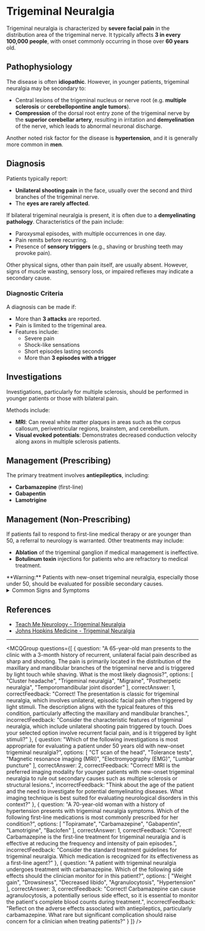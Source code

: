 
# Trigeminal Neuralgia

Trigeminal neuralgia is characterized by **severe facial pain** in the distribution area of the trigeminal nerve. It typically affects **3 in every 100,000 people**, with onset commonly occurring in those over **60 years** old.

## Pathophysiology

The disease is often **idiopathic**. However, in younger patients, trigeminal neuralgia may be secondary to:
- Central lesions of the trigeminal nucleus or nerve root (e.g. **multiple sclerosis** or **cerebellopontine angle tumors**).
- **Compression** of the dorsal root entry zone of the trigeminal nerve by the **superior cerebellar artery**, resulting in irritation and **demyelination** of the nerve, which leads to abnormal neuronal discharge.

Another noted risk factor for the disease is **hypertension**, and it is generally more common in **men**.

## Diagnosis

Patients typically report:
- **Unilateral shooting pain** in the face, usually over the second and third branches of the trigeminal nerve.
- The **eyes are rarely affected**.
  
If bilateral trigeminal neuralgia is present, it is often due to a **demyelinating pathology**. Characteristics of the pain include:
- Paroxysmal episodes, with multiple occurrences in one day.
- Pain remits before recurring.
- Presence of **sensory triggers** (e.g., shaving or brushing teeth may provoke pain).

Other physical signs, other than pain itself, are usually absent. However, signs of muscle wasting, sensory loss, or impaired reflexes may indicate a secondary cause.

### Diagnostic Criteria

A diagnosis can be made if:
- More than **3 attacks** are reported.
- Pain is limited to the trigeminal area.
- Features include:
  - Severe pain
  - Shock-like sensations
  - Short episodes lasting seconds
  - More than **3 episodes with a trigger**

## Investigations

Investigations, particularly for multiple sclerosis, should be performed in younger patients or those with bilateral pain.

Methods include:
- **MRI**: Can reveal white matter plaques in areas such as the corpus callosum, periventricular regions, brainstem, and cerebellum.
- **Visual evoked potentials**: Demonstrates decreased conduction velocity along axons in multiple sclerosis patients.

## Management (Prescribing)

The primary treatment involves **antiepileptics**, including:
- **Carbamazepine** (first-line)
- **Gabapentin**
- **Lamotrigine**

## Management (Non-Prescribing)

If patients fail to respond to first-line medical therapy or are younger than 50, a referral to neurology is warranted. Other treatments may include:
- **Ablation** of the trigeminal ganglion if medical management is ineffective.
- **Botulinum toxin** injections for patients who are refractory to medical treatment.

<Callout emoji="⚠️">
**Warning:** Patients with new-onset trigeminal neuralgia, especially those under 50, should be evaluated for possible secondary causes.
</Callout>

<details>
<summary>Common Signs and Symptoms</summary>

- **Facial Pain**
  - Sudden onset
  - Sharp, stabbing sensations
  - Triggered by light stimuli

- **Other Symptoms**
  - Sensitivity in the facial region
  - Avoiding activities that provoke pain (e.g., brushing teeth)

</details>

## References

- [Teach Me Neurology - Trigeminal Neuralgia](http://www.teachmeneurology.com/headache/trigeminal-neuralgia/)
- [Johns Hopkins Medicine - Trigeminal Neuralgia](https://www.hopkinsmedicine.org/health/conditions-and-diseases/trigeminal-neuralgia)

---

<MCQGroup questions={[
  {
    question: "A 65-year-old man presents to the clinic with a 3-month history of recurrent, unilateral facial pain described as sharp and shooting. The pain is primarily located in the distribution of the maxillary and mandibular branches of the trigeminal nerve and is triggered by light touch while shaving. What is the most likely diagnosis?",
    options: [
      "Cluster headache",
      "Trigeminal neuralgia",
      "Migraine",
      "Postherpetic neuralgia",
      "Temporomandibular joint disorder"
    ],
    correctAnswer: 1,
    correctFeedback: "Correct! The presentation is classic for trigeminal neuralgia, which involves unilateral, episodic facial pain often triggered by light stimuli. The description aligns with the typical features of this condition, particularly affecting the maxillary and mandibular branches.",
    incorrectFeedback: "Consider the characteristic features of trigeminal neuralgia, which include unilateral shooting pain triggered by touch. Does your selected option involve recurrent facial pain, and is it triggered by light stimuli?"
  },
  {
    question: "Which of the following investigations is most appropriate for evaluating a patient under 50 years old with new-onset trigeminal neuralgia?",
    options: [
      "CT scan of the head",
      "Tolerance tests",
      "Magnetic resonance imaging (MRI)",
      "Electromyography (EMG)",
      "Lumbar puncture"
    ],
    correctAnswer: 2,
    correctFeedback: "Correct! MRI is the preferred imaging modality for younger patients with new-onset trigeminal neuralgia to rule out secondary causes such as multiple sclerosis or structural lesions.",
    incorrectFeedback: "Think about the age of the patient and the need to investigate for potential demyelinating diseases. What imaging technique is best suited for evaluating neurological disorders in this context?"
  },
  {
    question: "A 70-year-old woman with a history of hypertension presents with trigeminal neuralgia symptoms. Which of the following first-line medications is most commonly prescribed for her condition?",
    options: [
      "Topiramate",
      "Carbamazepine",
      "Gabapentin",
      "Lamotrigine",
      "Baclofen"
    ],
    correctAnswer: 1,
    correctFeedback: "Correct! Carbamazepine is the first-line treatment for trigeminal neuralgia and is effective at reducing the frequency and intensity of pain episodes.",
    incorrectFeedback: "Consider the standard treatment guidelines for trigeminal neuralgia. Which medication is recognized for its effectiveness as a first-line agent?"
  },
  {
    question: "A patient with trigeminal neuralgia undergoes treatment with carbamazepine. Which of the following side effects should the clinician monitor for in this patient?",
    options: [
      "Weight gain",
      "Drowsiness",
      "Decreased libido",
      "Agranulocytosis",
      "Hypertension"
    ],
    correctAnswer: 3,
    correctFeedback: "Correct! Carbamazepine can cause agranulocytosis, a potentially serious side effect, so it is essential to monitor the patient's complete blood counts during treatment.",
    incorrectFeedback: "Reflect on the adverse effects associated with antiepileptics, particularly carbamazepine. What rare but significant complication should raise concern for a clinician when treating patients?"
  }
]} />